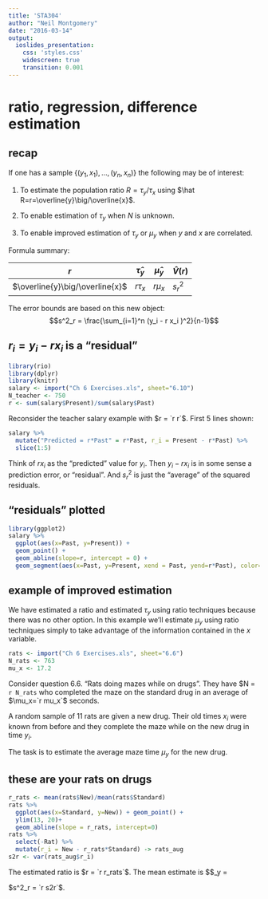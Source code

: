 ```yaml
---
title: 'STA304'
author: "Neil Montgomery"
date: "2016-03-14"
output: 
  ioslides_presentation: 
    css: 'styles.css' 
    widescreen: true 
    transition: 0.001
---
```

\newcommand{\E}[1]{E{\left(#1\right)}}
\newcommand{\flist}[2]{\{#1_1, #1_2, \ldots, #1_#2\}}
\newcommand{\fulist}[3]{\{#1_{{#2}1}, #1_{{#2}2}, \ldots, #1_{{#2}{#3}}\}}
\renewcommand{\bar}[1]{\overline{#1}}
\newcommand{\SE}[1]{\sqrt{\hat{V}(#1)}}

# ratio, regression, difference estimation

## recap { .build }

If one has a sample $\{(y_1,x_1),\ldots,(y_n,x_n)\}$ the following may be of interest:

1. To estimate the population ratio $R = \tau_y\big/\tau_x$ using $\hat R=r=\bar y\big/\bar x$.

2. To enable estimation of $\tau_y$ when $N$ is unknown.

3. To enable improved estimation of $\tau_y$ or $\mu_y$ when $y$ and $x$ are correlated.

Formula summary:

$r$ | $\hat\tau_y$ | $\hat\mu_y$ | $\hat V(r)$
----|--------------|-------------|------------
$\bar y\big/\bar x$ | $r\tau_x$ | $r\mu_x$ | $s^2_r$

The error bounds are based on this new object:
$$s^2_r = \frac{\sum_{i=1}^n (y_i - r x_i )^2}{n-1}$$

## $r_i = y_i - r x_i$ is a "residual"

```r
library(rio)
library(dplyr)
library(knitr)
salary <- import("Ch 6 Exercises.xls", sheet="6.10")
N_teacher <- 750
r <- sum(salary$Present)/sum(salary$Past)

```

Reconsider the teacher salary example with $r = `r r`$. First 5 lines shown:

```r
salary %>% 
  mutate("Predicted = r*Past" = r*Past, r_i = Present - r*Past) %>% 
  slice(1:5)
```

Think of $rx_i$ as the "predicted" value for $y_i$. Then $y_i - rx_i$ is in some sense a prediction error, or "residual". And $s^2_r$ is just the "average" of the squared residuals.

## "residuals" plotted

```r
library(ggplot2)
salary %>% 
  ggplot(aes(x=Past, y=Present)) + 
  geom_point() + 
  geom_abline(slope=r, intercept = 0) + 
  geom_segment(aes(x=Past, y=Present, xend = Past, yend=r*Past), color="red")
```

## example of improved estimation { .build }

We have estimated a ratio and estimated $\tau_y$ using ratio techniques because there was no other option. In this example we'll estimate $\mu_y$ using ratio techniques simply to take advantage of the information contained in the $x$ variable.

```r
rats <- import("Ch 6 Exercises.xls", sheet="6.6")
N_rats <- 763
mu_x <- 17.2
```

Consider question 6.6. "Rats doing mazes while on drugs". They have $N = `r N_rats` who completed the maze on the standard drug in an average of $\mu_x=`r mu_x`$ seconds. 

A random sample of 11 rats are given a new drug. Their old times $x_i$ were known from before and they complete the maze while on the new drug in time $y_i$. 

The task is to estimate the average maze time $\mu_y$ for the new drug. 

## these are your rats on drugs

```r
r_rats <- mean(rats$New)/mean(rats$Standard)
rats %>% 
  ggplot(aes(x=Standard, y=New)) + geom_point() + 
  ylim(13, 20)+ 
  geom_abline(slope = r_rats, intercept=0)
rats %>% 
  select(-Rat) %>% 
  mutate(r_i = New - r_rats*Standard) -> rats_aug
s2r <- var(rats_aug$r_i)
```

The estimated ratio is $r = `r r_rats`$. The mean estimate is 
$$\hat\mu_y = 

$s^2_r = `r s2r`$. 




